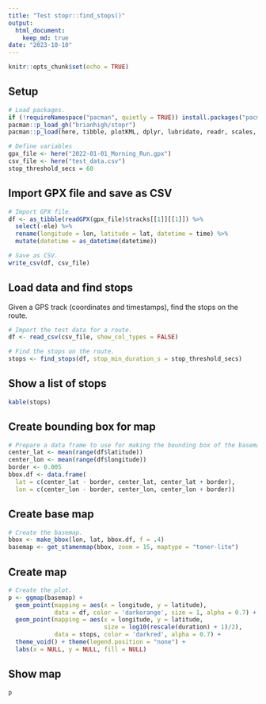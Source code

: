 ```yaml
---
title: "Test stopr::find_stops()"
output: 
  html_document:
    keep_md: true
date: "2023-10-10"
---
```


```r
knitr::opts_chunk$set(echo = TRUE)
```

## Setup

```r
# Load packages.
if (!requireNamespace("pacman", quietly = TRUE)) install.packages("pacman")
pacman::p_load_gh("brianhigh/stopr")
pacman::p_load(here, tibble, plotKML, dplyr, lubridate, readr, scales, ggmap, knitr)

# Define variables
gpx_file <- here("2022-01-01_Morning_Run.gpx")
csv_file <- here("test_data.csv")
stop_threshold_secs = 60
```

## Import GPX file and save as CSV

```r
# Import GPX file.
df <- as_tibble(readGPX(gpx_file)$tracks[[1]][[1]]) %>% 
  select(-ele) %>% 
  rename(longitude = lon, latitude = lat, datetime = time) %>% 
  mutate(datetime = as_datetime(datetime))

# Save as CSV.
write_csv(df, csv_file)
```

## Load data and find stops

Given a GPS track (coordinates and timestamps), find the stops on the route.

```r
# Import the test data for a route.
df <- read_csv(csv_file, show_col_types = FALSE)

# Find the stops on the route.
stops <- find_stops(df, stop_min_duration_s = stop_threshold_secs)
```

## Show a list of stops

```r
kable(stops)
```

## Create bounding box for map

```r
# Prepare a data frame to use for making the bounding box of the basemap.
center_lat <- mean(range(df$latitude))
center_lon <- mean(range(df$longitude))
border <- 0.005
bbox.df <- data.frame(
  lat = c(center_lat - border, center_lat, center_lat + border),
  lon = c(center_lon - border, center_lon, center_lon + border))

```

## Create base map

```r
# Create the basemap.
bbox <- make_bbox(lon, lat, bbox.df, f = .4)
basemap <- get_stamenmap(bbox, zoom = 15, maptype = "toner-lite")
```

## Create map

```r
# Create the plot.
p <- ggmap(basemap) +
  geom_point(mapping = aes(x = longitude, y = latitude),
             data = df, color = 'darkorange', size = 1, alpha = 0.7) +
  geom_point(mapping = aes(x = longitude, y = latitude,
                           size = log10(rescale(duration) + 1)/2),
             data = stops, color = 'darkred', alpha = 0.7) +
  theme_void() + theme(legend.position = "none") +
  labs(x = NULL, y = NULL, fill = NULL)
```

## Show map

```r
p
```
